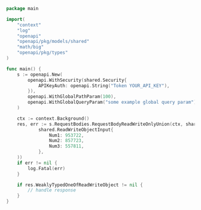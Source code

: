 ```go showLineNumbers copy filename="Request Body Read Write Only Union usage example"
package main

import(
	"context"
	"log"
	"openapi"
	"openapi/pkg/models/shared"
	"math/big"
	"openapi/pkg/types"
)

func main() {
    s := openapi.New(
        openapi.WithSecurity(shared.Security{
            APIKeyAuth: openapi.String("Token YOUR_API_KEY"),
        }),
        openapi.WithGlobalPathParam(100),
        openapi.WithGlobalQueryParam("some example global query param"),
    )

    ctx := context.Background()
    res, err := s.RequestBodies.RequestBodyReadWriteOnlyUnion(ctx, shared.CreateWeaklyTypedOneOfReadWriteObjectInputReadWriteObjectInput(
            shared.ReadWriteObjectInput{
                Num1: 953722,
                Num2: 857723,
                Num3: 557811,
            },
    ))
    if err != nil {
        log.Fatal(err)
    }

    if res.WeaklyTypedOneOfReadWriteObject != nil {
        // handle response
    }
}
```
